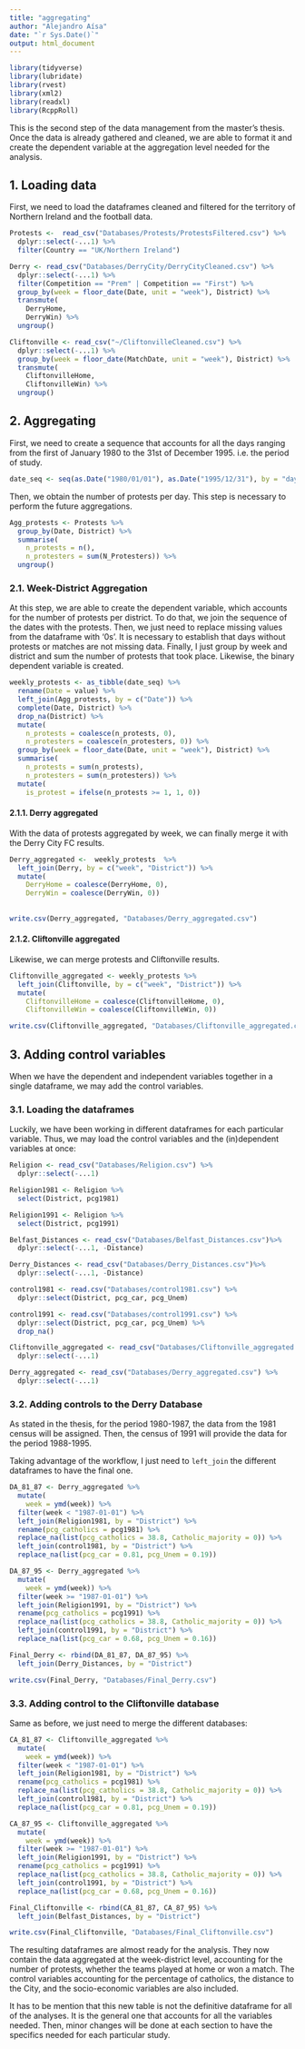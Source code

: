 ```yaml
---
title: "aggregating"
author: "Alejandro Aísa"
date: "`r Sys.Date()`"
output: html_document
---
```


```r
library(tidyverse)
library(lubridate)
library(rvest)
library(xml2)
library(readxl)
library(RcppRoll)
```

This is the second step of the data management from the master's thesis. Once the data is already gathered and cleaned, we are able to format it and create the dependent variable at the aggregation level needed for the analysis. 

## 1. Loading data 

First, we need to load the dataframes cleaned and filtered for the territory of Northern Ireland and the football data. 

```r
Protests <-  read_csv("Databases/Protests/ProtestsFiltered.csv") %>% 
  dplyr::select(-...1) %>% 
  filter(Country == "UK/Northern Ireland") 

Derry <- read_csv("Databases/DerryCity/DerryCityCleaned.csv") %>% 
  dplyr::select(-...1) %>% 
  filter(Competition == "Prem" | Competition == "First") %>% 
  group_by(week = floor_date(Date, unit = "week"), District) %>% 
  transmute(
    DerryHome, 
    DerryWin) %>% 
  ungroup()

Cliftonville <- read_csv("~/CliftonvilleCleaned.csv") %>% 
  dplyr::select(-...1) %>% 
  group_by(week = floor_date(MatchDate, unit = "week"), District) %>% 
  transmute(
    CliftonvilleHome,  
    CliftonvilleWin) %>% 
  ungroup()
```

## 2. Aggregating

First, we need to create a sequence that accounts for all the days ranging from the first of January 1980 to the 31st of December 1995. i.e. the period of study. 

```r
date_seq <- seq(as.Date("1980/01/01"), as.Date("1995/12/31"), by = "day")
```

Then, we obtain the number of protests per day. This step is necessary to perform the future aggregations. 

```r
Agg_protests <- Protests %>% 
  group_by(Date, District) %>% 
  summarise(
    n_protests = n(), 
    n_protesters = sum(N_Protesters)) %>%  
  ungroup()
```

### 2.1. Week-District Aggregation

At this step, we are able to create the dependent variable, which accounts for the number of protests per district. To do that, we join the sequence of the dates with the protests. Then, we just need to replace missing values from the dataframe with '0s'. It is necessary to establish that days without protests or matches are not missing data. Finally, I just group by week and district and sum the number of protests that took place. Likewise, the binary dependent variable is created. 

```r
weekly_protests <- as_tibble(date_seq) %>%
  rename(Date = value) %>%
  left_join(Agg_protests, by = c("Date")) %>%
  complete(Date, District) %>% 
  drop_na(District) %>% 
  mutate(
    n_protests = coalesce(n_protests, 0), 
    n_protesters = coalesce(n_protesters, 0)) %>% 
  group_by(week = floor_date(Date, unit = "week"), District) %>% 
  summarise(
    n_protests = sum(n_protests), 
    n_protesters = sum(n_protesters)) %>% 
  mutate(
    is_protest = ifelse(n_protests >= 1, 1, 0)) 
```

#### 2.1.1. Derry aggregated 

With the data of protests aggregated by week, we can finally merge it with the Derry City FC results. 

```r
Derry_aggregated <-  weekly_protests  %>% 
  left_join(Derry, by = c("week", "District")) %>% 
  mutate(
    DerryHome = coalesce(DerryHome, 0), 
    DerryWin = coalesce(DerryWin, 0)) 
    
  
write.csv(Derry_aggregated, "Databases/Derry_aggregated.csv")
```

#### 2.1.2. Cliftonville aggregated 

Likewise, we can merge protests and Cliftonville results. 

```r
Cliftonville_aggregated <- weekly_protests %>% 
  left_join(Cliftonville, by = c("week", "District")) %>% 
  mutate(
    CliftonvilleHome = coalesce(CliftonvilleHome, 0), 
    CliftonvilleWin = coalesce(CliftonvilleWin, 0)) 

write.csv(Cliftonville_aggregated, "Databases/Cliftonville_aggregated.csv")
```

## 3. Adding control variables 

When we have the dependent and independent variables together in a single dataframe, we may add the control variables. 

### 3.1. Loading the dataframes 

Luckily, we have been working in different dataframes for each particular variable. Thus, we may load the control variables and the (in)dependent variables at once:

```r
Religion <- read_csv("Databases/Religion.csv") %>% 
  dplyr::select(-...1)

Religion1981 <- Religion %>% 
  select(District, pcg1981)

Religion1991 <- Religion %>% 
  select(District, pcg1991)

Belfast_Distances <- read_csv("Databases/Belfast_Distances.csv")%>% 
  dplyr::select(-...1, -Distance)

Derry_Distances <- read_csv("Databases/Derry_Distances.csv")%>% 
  dplyr::select(-...1, -Distance)

control1981 <- read.csv("Databases/control1981.csv") %>% 
  dplyr::select(District, pcg_car, pcg_Unem)

control1991 <- read.csv("Databases/control1991.csv") %>% 
  dplyr::select(District, pcg_car, pcg_Unem) %>% 
  drop_na()

Cliftonville_aggregated <- read_csv("Databases/Cliftonville_aggregated.csv") %>%
  dplyr::select(-...1)

Derry_aggregated <- read_csv("Databases/Derry_aggregated.csv") %>% 
  dplyr::select(-...1)

```

### 3.2. Adding controls to the Derry Database

As stated in the thesis, for the period 1980-1987, the data from the 1981 census will be assigned. Then, the census of 1991 will provide the data for the period 1988-1995. 

Taking advantage of the workflow, I just need to `left_join` the different dataframes to have the final one. 

```r
DA_81_87 <- Derry_aggregated %>% 
  mutate(
    week = ymd(week)) %>% 
  filter(week < "1987-01-01") %>% 
  left_join(Religion1981, by = "District") %>% 
  rename(pcg_catholics = pcg1981) %>% 
  replace_na(list(pcg_catholics = 38.8, Catholic_majority = 0)) %>% 
  left_join(control1981, by = "District") %>% 
  replace_na(list(pcg_car = 0.81, pcg_Unem = 0.19)) 

DA_87_95 <- Derry_aggregated %>% 
  mutate(
    week = ymd(week)) %>% 
  filter(week >= "1987-01-01") %>% 
  left_join(Religion1991, by = "District") %>% 
  rename(pcg_catholics = pcg1991) %>% 
  replace_na(list(pcg_catholics = 38.8, Catholic_majority = 0)) %>% 
  left_join(control1991, by = "District") %>% 
  replace_na(list(pcg_car = 0.68, pcg_Unem = 0.16)) 

Final_Derry <- rbind(DA_81_87, DA_87_95) %>% 
  left_join(Derry_Distances, by = "District")

write.csv(Final_Derry, "Databases/Final_Derry.csv")
```

### 3.3. Adding control to the Cliftonville database

Same as before, we just need to merge the different databases:

```r
CA_81_87 <- Cliftonville_aggregated %>% 
  mutate(
    week = ymd(week)) %>% 
  filter(week < "1987-01-01") %>% 
  left_join(Religion1981, by = "District") %>% 
  rename(pcg_catholics = pcg1981) %>% 
  replace_na(list(pcg_catholics = 38.8, Catholic_majority = 0)) %>% 
  left_join(control1981, by = "District") %>% 
  replace_na(list(pcg_car = 0.81, pcg_Unem = 0.19)) 

CA_87_95 <- Cliftonville_aggregated %>% 
  mutate(
    week = ymd(week)) %>% 
  filter(week >= "1987-01-01") %>% 
  left_join(Religion1991, by = "District") %>% 
  rename(pcg_catholics = pcg1991) %>% 
  replace_na(list(pcg_catholics = 38.8, Catholic_majority = 0)) %>% 
  left_join(control1991, by = "District") %>% 
  replace_na(list(pcg_car = 0.68, pcg_Unem = 0.16)) 

Final_Cliftonville <- rbind(CA_81_87, CA_87_95) %>% 
  left_join(Belfast_Distances, by = "District")

write.csv(Final_Cliftonville, "Databases/Final_Cliftonville.csv")
```

The resulting dataframes are almost ready for the analysis. They now contain the data aggregated at the week-district level, accounting for the number of protests, whether the teams played at home or won a match. The control variables accounting for the percentage of catholics, the distance to the City, and the socio-economic variables are also included. 

It has to be mention that this new table is not the definitive dataframe for all of the analyses. It is the general one that accounts for all the variables needed. Then, minor changes will be done at each section to have the specifics needed for each particular study. 